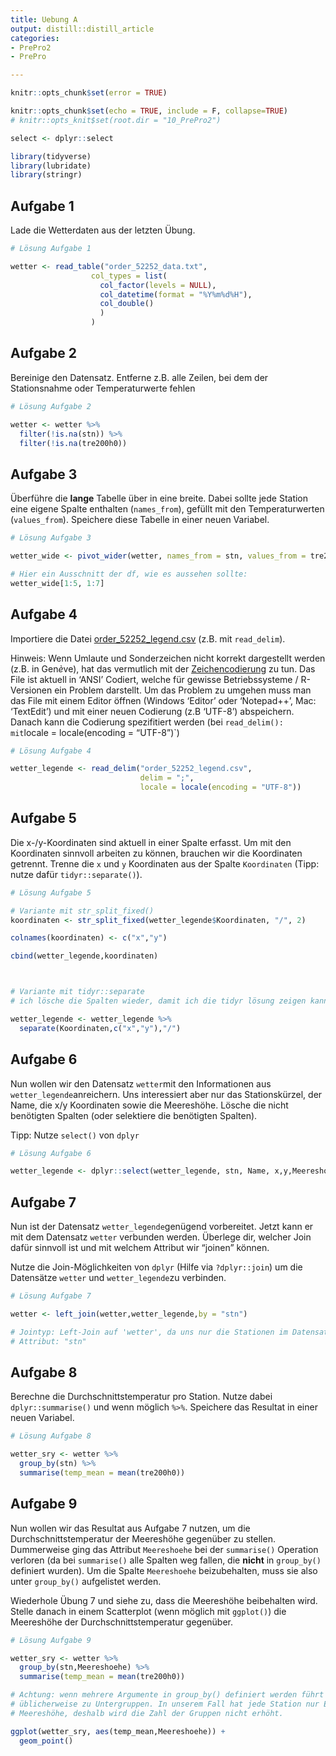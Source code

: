 ```yaml
---
title: Uebung A
output: distill::distill_article
categories:
- PrePro2
- PrePro

---
```


```r
knitr::opts_chunk$set(error = TRUE)
```
```r
knitr::opts_chunk$set(echo = TRUE, include = F, collapse=TRUE)
# knitr::opts_knit$set(root.dir = "10_PrePro2") 

select <- dplyr::select


```



```r
library(tidyverse)
library(lubridate)
library(stringr)
```


## Aufgabe 1

Lade die Wetterdaten aus der letzten Übung.

```r
# Lösung Aufgabe 1

wetter <- read_table("order_52252_data.txt",
                  col_types = list(
                    col_factor(levels = NULL),    
                    col_datetime(format = "%Y%m%d%H"),
                    col_double()
                    )
                  )
```


## Aufgabe 2

Bereinige den Datensatz. Entferne z.B. alle Zeilen, bei dem der Stationsnahme oder Temperaturwerte fehlen 

```r
# Lösung Aufgabe 2

wetter <- wetter %>%
  filter(!is.na(stn)) %>%
  filter(!is.na(tre200h0))

```



## Aufgabe 3

Überführe die **lange** Tabelle über in eine breite. Dabei sollte jede Station eine eigene Spalte enthalten (`names_from`), gefüllt mit den Temperaturwerten (`values_from`).  Speichere diese Tabelle in einer neuen Variabel.

```r

# Lösung Aufgabe 3

wetter_wide <- pivot_wider(wetter, names_from = stn, values_from = tre200h0)

```

```r
# Hier ein Ausschnitt der df, wie es aussehen sollte:
wetter_wide[1:5, 1:7]
```


## Aufgabe 4



Importiere die Datei [order_52252_legend.csv](order_52252_legend.csv) (z.B. mit `read_delim`).

Hinweis: Wenn Umlaute und Sonderzeichen nicht korrekt dargestellt werden (z.B. in Gen*è*ve), hat das vermutlich mit der [Zeichencodierung](https://de.wikipedia.org/wiki/Zeichenkodierung) zu tun. Das File ist aktuell in 'ANSI' Codiert, welche für gewisse Betriebssysteme / R-Versionen ein Problem darstellt. Um das Problem zu umgehen muss man das File mit einem Editor öffnen (Windows 'Editor' oder 'Notepad++', Mac: 'TextEdit') und mit einer neuen Codierung (z.B 'UTF-8') abspeichern. Danach kann die Codierung spezifitiert werden (bei `read_delim(): mit `locale = locale(encoding = "UTF-8")`)

```r

# Lösung Aufgabe 4

wetter_legende <- read_delim("order_52252_legend.csv",
                             delim = ";", 
                             locale = locale(encoding = "UTF-8"))

```



## Aufgabe 5


Die x-/y-Koordinaten sind aktuell in einer Spalte erfasst. Um mit den Koordinaten sinnvoll arbeiten zu können, brauchen wir die Koordinaten getrennt. Trenne die `x` und `y` Koordinaten aus der Spalte `Koordinaten` (Tipp: nutze dafür `tidyr::separate()`).

```r

# Lösung Aufgabe 5

# Variante mit str_split_fixed()
koordinaten <- str_split_fixed(wetter_legende$Koordinaten, "/", 2)

colnames(koordinaten) <- c("x","y")

cbind(wetter_legende,koordinaten)



# Variante mit tidyr::separate
# ich lösche die Spalten wieder, damit ich die tidyr lösung zeigen kann

wetter_legende <- wetter_legende %>%
  separate(Koordinaten,c("x","y"),"/")

```


## Aufgabe 6

Nun wollen wir den Datensatz `wetter`mit den Informationen aus `wetter_legende`anreichern. Uns interessiert aber nur das Stationskürzel, der Name, die x/y Koordinaten sowie die Meereshöhe. Lösche die nicht benötigten Spalten (oder selektiere die benötigten Spalten).

Tipp: Nutze `select()` von `dplyr`

```r

# Lösung Aufgabe 6

wetter_legende <- dplyr::select(wetter_legende, stn, Name, x,y,Meereshoehe)
```


## Aufgabe 7

Nun ist der Datensatz `wetter_legende`genügend vorbereitet. Jetzt kann er mit dem Datensatz `wetter` verbunden werden. Überlege dir, welcher Join dafür sinnvoll ist und mit welchem Attribut wir "joinen" können.

Nutze die Join-Möglichkeiten von `dplyr` (Hilfe via `?dplyr::join`)  um die Datensätze `wetter` und `wetter_legende`zu verbinden.

```r

# Lösung Aufgabe 7

wetter <- left_join(wetter,wetter_legende,by = "stn")

# Jointyp: Left-Join auf 'wetter', da uns nur die Stationen im Datensatz 'wetter' interessieren.
# Attribut: "stn"
```

## Aufgabe 8

Berechne die Durchschnittstemperatur pro Station. Nutze dabei `dplyr::summarise()` und wenn möglich `%>%`. Speichere das Resultat in einer neuen Variabel.


```r

# Lösung Aufgabe 8

wetter_sry <- wetter %>%
  group_by(stn) %>%
  summarise(temp_mean = mean(tre200h0))
```

## Aufgabe 9

Nun wollen wir das Resultat aus Aufgabe 7 nutzen, um die Durchschnittstemperatur der Meereshöhe gegenüber zu stellen. Dummerweise ging das Attribut `Meereshoehe` bei der `summarise()` Operation verloren (da bei `summarise()` alle Spalten weg fallen, die **nicht** in `group_by()` definiert wurden). Um die Spalte `Meereshoehe` beizubehalten, muss sie also unter `group_by()` aufgelistet werden. 

Wiederhole Übung 7 und siehe zu, dass die Meereshöhe beibehalten wird. Stelle danach in einem Scatterplot (wenn möglich mit `ggplot()`) die Meereshöhe der Durchschnittstemperatur gegenüber.

```r
# Lösung Aufgabe 9

wetter_sry <- wetter %>%
  group_by(stn,Meereshoehe) %>%
  summarise(temp_mean = mean(tre200h0))

# Achtung: wenn mehrere Argumente in group_by() definiert werden führt das 
# üblicherweise zu Untergruppen. In unserem Fall hat jede Station nur EINE 
# Meereshöhe, deshalb wird die Zahl der Gruppen nicht erhöht.
```


```r

ggplot(wetter_sry, aes(temp_mean,Meereshoehe)) +
  geom_point()
```


